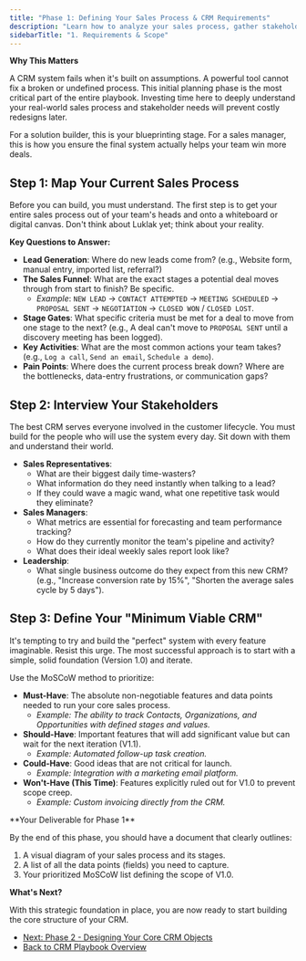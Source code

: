 ```yaml
---
title: "Phase 1: Defining Your Sales Process & CRM Requirements"
description: "Learn how to analyze your sales process, gather stakeholder requirements, and define the scope for your new CRM system on Luklak."
sidebarTitle: "1. Requirements & Scope"
---
```


**Why This Matters**

<Info>
A CRM system fails when it's built on assumptions. A powerful tool cannot fix a broken or undefined process. This initial planning phase is the most critical part of the entire playbook. Investing time here to deeply understand your real-world sales process and stakeholder needs will prevent costly redesigns later. 

For a solution builder, this is your blueprinting stage. For a sales manager, this is how you ensure the final system actually helps your team win more deals.
</Info>

## **Step 1: Map Your Current Sales Process**

Before you can build, you must understand. The first step is to get your entire sales process out of your team's heads and onto a whiteboard or digital canvas. Don't think about Luklak yet; think about your reality.

**Key Questions to Answer:**

- **Lead Generation**: Where do new leads come from? (e.g., Website form, manual entry, imported list, referral?)
- **The Sales Funnel**: What are the exact stages a potential deal moves through from start to finish? Be specific.
  - *Example*: `NEW LEAD` → `CONTACT ATTEMPTED` → `MEETING SCHEDULED` → `PROPOSAL SENT` → `NEGOTIATION` → `CLOSED WON` / `CLOSED LOST`.
- **Stage Gates**: What specific criteria must be met for a deal to move from one stage to the next? (e.g., A deal can't move to `PROPOSAL SENT` until a discovery meeting has been logged).
- **Key Activities**: What are the most common actions your team takes? (e.g., `Log a call`, `Send an email`, `Schedule a demo`).
- **Pain Points**: Where does the current process break down? Where are the bottlenecks, data-entry frustrations, or communication gaps?

## **Step 2: Interview Your Stakeholders**

The best CRM serves everyone involved in the customer lifecycle. You must build for the people who will use the system every day. Sit down with them and understand their world.

- **Sales Representatives**:
  - What are their biggest daily time-wasters?
  - What information do they need instantly when talking to a lead?
  - If they could wave a magic wand, what one repetitive task would they eliminate?
- **Sales Managers**:
  - What metrics are essential for forecasting and team performance tracking?
  - How do they currently monitor the team's pipeline and activity?
  - What does their ideal weekly sales report look like?
- **Leadership**:
  - What single business outcome do they expect from this new CRM? (e.g., "Increase conversion rate by 15%", "Shorten the average sales cycle by 5 days").

## **Step 3: Define Your "Minimum Viable CRM"**

It's tempting to try and build the "perfect" system with every feature imaginable. Resist this urge. The most successful approach is to start with a simple, solid foundation (Version 1.0) and iterate.

Use the MoSCoW method to prioritize:

- **Must-Have**: The absolute non-negotiable features and data points needed to run your core sales process.
  - *Example: The ability to track Contacts, Organizations, and Opportunities with defined stages and values.*
- **Should-Have**: Important features that will add significant value but can wait for the next iteration (V1.1).
  - *Example: Automated follow-up task creation.*
- **Could-Have**: Good ideas that are not critical for launch.
  - *Example: Integration with a marketing email platform.*
- **Won't-Have (This Time)**: Features explicitly ruled out for V1.0 to prevent scope creep.
  - *Example: Custom invoicing directly from the CRM.*

<Info>
**Your Deliverable for Phase 1**

By the end of this phase, you should have a document that clearly outlines:
1.  A visual diagram of your sales process and its stages.
2.  A list of all the data points (fields) you need to capture.
3.  Your prioritized MoSCoW list defining the scope of V1.0.
</Info>

**What's Next?**

With this strategic foundation in place, you are now ready to start building the core structure of your CRM.

- [Next: Phase 2 - Designing Your Core CRM Objects](/build-playbooks/playbooks/build-crm-system/02-design-objects)
- [Back to CRM Playbook Overview](/build-playbooks/playbooks/build-crm-system)